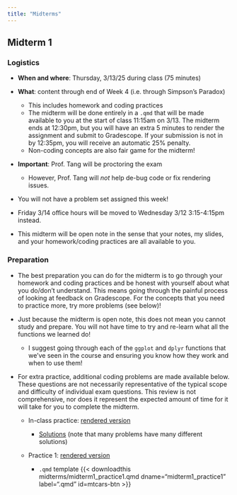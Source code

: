 ```yaml
---
title: "Midterms"
---
```


## Midterm 1

### Logistics

-   **When and where**: Thursday, 3/13/25 during class (75 minutes)

-   **What**: content through end of Week 4 (i.e. through Simpson's Paradox)

    -   This includes homework and coding practices
    -   The midterm will be done entirely in a `.qmd` that will be made available to you at the start of class 11:15am on 3/13. The midterm ends at 12:30pm, but you will have an extra 5 minutes to render the assignment and submit to Gradescope. If your submission is not in by 12:35pm, you will receive an automatic 25% penalty.
    -   Non-coding concepts are also fair game for the midterm!

-   **Important**: Prof. Tang will be proctoring the exam

    -   However, Prof. Tang will *not* help de-bug code or fix rendering issues.

-   You will not have a problem set assigned this week!

-   Friday 3/14 office hours will be moved to Wednesday 3/12 3:15-4:15pm instead.

-   This midterm will be open note in the sense that your notes, my slides, and your homework/coding practices are all available to you.

### Preparation

-   The best preparation you can do for the midterm is to go through your homework and coding practices and be honest with yourself about what you do/don't understand. This means going through the painful process of looking at feedback on Gradescope. For the concepts that you need to practice more, try more problems (see below)!

-   Just because the midterm is open note, this does not mean you cannot study and prepare. You will not have time to try and re-learn what all the functions we learned do!

    -   I suggest going through each of the `ggplot` and `dplyr` functions that we've seen in the course and ensuring you know how they work and when to use them!

-   For extra practice, additional coding problems are made available below. These questions are not necessarily representative of the typical scope and difficulty of individual exam questions. This review is not comprehensive, nor does it represent the expected amount of time for it will take for you to complete the midterm.

    -   In-class practice: [rendered version](midterms/midterm1_practice_inclass_rendered.qmd)

        -   [Solutions](midterms/midterm1_practice_solns.pdf) (note that many problems have many different solutions)

    -   Practice 1: [rendered version](midterms/midterm1_practice1_render.qmd)

        -   `.qmd` template {{< downloadthis midterms/midterm1_practice1.qmd dname="midterm1_practice1" label=".qmd" id=mtcars-btn >}}

